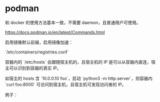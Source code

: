= podman =

和 docker 的使用方法基本一致，不需要 daemon，且普通用户可使用。

https://docs.podman.io/en/latest/Commands.html

启用镜像默认前缀，启用镜像加速：

`/etc/containers/registries.conf`

{{{toml
unqualified-search-registries = ["docker.io"]
[[registry]]
prefix = "docker.io"
location = "lwdakpha.mirror.aliyuncs.com"
# https://cr.console.aliyun.com/cn-shanghai/instances/mirrors
}}}

容器内的 `/etc/hosts` 会跟随宿主机的，且宿主机的 IP 是可以从容器内直连，宿主可以识别到容器的真实 IP。

如宿主的 hosts 含 `10.0.0.10 foo`，启动 `python3 -m http.server`，则容器内 `curl foo:8000` 可访问到宿主机，且宿主机可发现访问者的 IP。

例子：
{{{sh
podman run --name ss -e PASSWORD=x*** -e METHOD=aes-256-cfb -p 127.1.1.1:58388:8388 -d shadowsocks/shadowsocks-libev
#
# ...
podman container start ss
}}}
